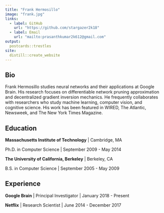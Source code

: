 ```yaml
---
title: "Frank Hermosillo"
image: "frank.jpg"
links:
  - label: GitHub
    url: "https://github.com/stargazer2k18"
  - label: Email
    url: "mailto:prasanthkumar2k612@gmail.com"
output:
  postcards::trestles
site:
  distill::create_website
---
```

 
## Bio

Frank Hermosillo studies neural networks and their applications at Google 
Brain. His research focuses on differentiable network pruning approximation and 
decentralized gradient inversion mechanics. He frequently collaborates with 
researchers who study machine learning, computer vision, and cognitive science.
His work has been featured in WIRED, The Atlantic, Newsweek, and The New York 
Times Magazine.

## Education

**Massachusetts Institute of Technology** | Cambridge, MA

Ph.D. in Computer Science | September 2009 - May 2014

**The University of California, Berkeley** | Berkeley, CA

B.S. in Computer Science | September 2005 - May 2009

## Experience

**Google Brain** | Principal Investigator | January 2018 - Present

**Netflix** | Research Scientist | June 2014 - December 2017
